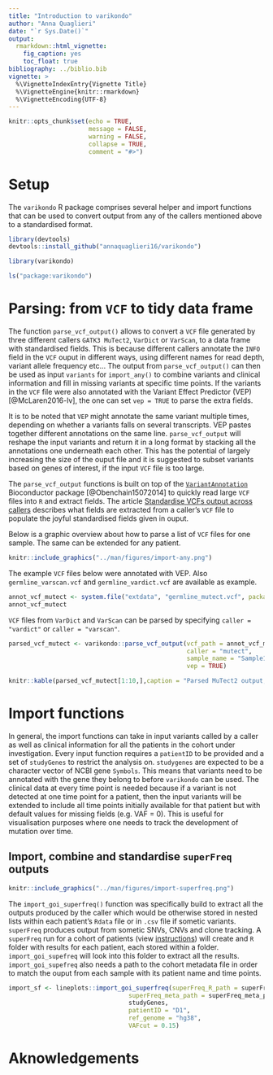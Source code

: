 ```yaml
---
title: "Introduction to varikondo"
author: "Anna Quaglieri"
date: "`r Sys.Date()`"
output:
  rmarkdown::html_vignette:
    fig_caption: yes
    toc_float: true
bibliography: ../biblio.bib
vignette: >
  %\VignetteIndexEntry{Vignette Title}
  %\VignetteEngine{knitr::rmarkdown}
  %\VignetteEncoding{UTF-8}
---
```


```r
knitr::opts_chunk$set(echo = TRUE,
                      message = FALSE,
                      warning = FALSE,
                      collapse = TRUE,
                      comment = "#>")
```


# Setup 

The `varikondo` R package comprises several helper and import functions that can be used to convert output from any of the callers mentioned above to a standardised format.

```r
library(devtools)
devtools::install_github("annaquaglieri16/varikondo")
```


```r
library(varikondo)
```

```r
ls("package:varikondo")
```

# Parsing: from `VCF` to tidy data frame

The function `parse_vcf_output()` allows to convert a `VCF` file generated by three different callers `GATK3 MuTect2`, `VarDict` or `VarScan`, to a data frame with standardised fields. This is because different callers annotate the `INFO` field in the `VCF` ouput in different ways, using different names for read depth, variant allele frequency etc... The output from `parse_vcf_output()` can then be used as input `variants` for `import_any()` to combine variants and clinical information and fill in missing variants at specific time points. If the variants in the `VCF` file were also annotated with the Variant Effect Predictor (VEP) [@McLaren2016-lv], the one can set `vep = TRUE` to parse the extra fields. 

It is to be noted that `VEP` might annotate the same variant multiple times, depending on whether a variants falls on several transcripts. VEP pastes together different annotations on the same line. `parse_vcf_output` will reshape the input variants and return it in a long format by stacking all the annotations one underneath each other. This has the potential of largely increasing the size of the ouput file and it is suggested to subset variants based on genes of interest, if the input `VCF` file is too large.   

The `parse_vcf_output` functions is built on top of the [`VariantAnnotation`](https://bioconductor.org/packages/release/bioc/html/VariantAnnotation.html) Bioconductor package [@Obenchain15072014] to quickly read large `VCF` files into `R` and extract fields. The article [Standardise VCFs output across callers](file:///Volumes/AML_RNA/quaglieri.a/R_packages/varikondo/docs/articles/standardise-variant-fields.html) describes what fields are extracted from a caller's `VCF` file to populate the joyful standardised fields given in ouput.


Below is a graphic overview about how to parse a list of `VCF` files for one sample. The same can be extended for any patient. 

```r
knitr::include_graphics("../man/figures/import-any.png")
```


The example `VCF` files below were annotated with VEP. Also `germline_varscan.vcf` and `germline_vardict.vcf` are available as example. 

```r
annot_vcf_mutect <- system.file("extdata", "germline_mutect.vcf", package = "varikondo")
annot_vcf_mutect
```

`VCF` files from `VarDict` and `VarScan` can be parsed by specifying `caller = "vardict"` or `caller = "varscan"`.

```r
parsed_vcf_mutect <- varikondo::parse_vcf_output(vcf_path = annot_vcf_mutect, 
                                                 caller = "mutect",
                                                 sample_name = "Sample1",
                                                 vep = TRUE)
```

```r
knitr::kable(parsed_vcf_mutect[1:10,],caption = "Parsed MuTect2 output, from VCF to data frame.")
```


# Import functions

In general, the import functions can take in input variants called by a caller as well as clinical information for all the patients in the cohort under investigation. Every input function requires a `patientID` to be provided and a set of `studyGenes` to restrict the analysis on. `studygenes` are expected to be a character vector of NCBI gene `Symbols`. This means that variants need to be annotated with the gene they belong to before `varikondo` can be used. The clinical data at every time point is needed because if a variant is not detected at one time point for a patient, then the input variants will be extended to include all time points initially available for that patient but with default values for missing fields (e.g. VAF = 0). This is useful for visualisation purposes where one needs to track the development of mutation over time.


## Import, combine and standardise `superFreq` outputs


```r
knitr::include_graphics("../man/figures/import-superfreq.png")
```

The `import_goi_superfreq()` function was specifically build to extract all the outputs produced by the caller which would be otherwise stored in nested lists within each patient's `Rdata` file or in `.csv` file if sometic variants. `superFreq` produces output from sometic SNVs, CNVs and clone tracking. A `superFreq` run for a cohort of patients (view [instructions](https://github.com/ChristofferFlensburg/superFreq)) will create and `R` folder with results for each patient, each stored within a folder. `import_goi_supefreq` will look into this folder to extract all the results. `import_goi_supefreq` also needs a path to the cohort metadata file in order to match the ouput from each sample with its patient name and time points.  

```r
import_sf <- lineplots::import_goi_superfreq(superFreq_R_path = superFreq_R_path,
                                 superFreq_meta_path = superFreq_meta_path,
                                 studyGenes,
                                 patientID = "D1",
                                 ref_genome = "hg38",
                                 VAFcut = 0.15)
```

# Aknowledgements

